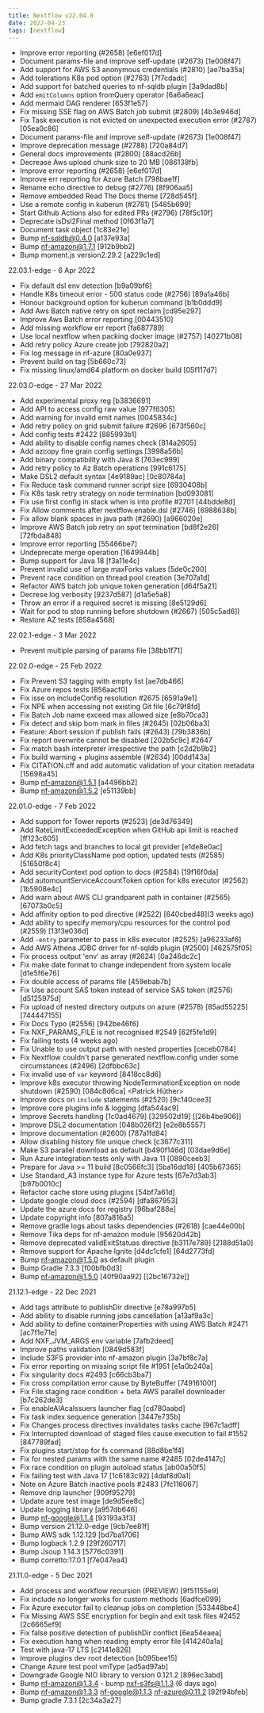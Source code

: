---
title: Nextflow v22.04.0
date: 2022-04-23
tags: [nextflow]
---

- Improve error reporting (#2658) [e6ef017d] <Jorge Aguilera>
- Document params-file and improve self-update (#2673) [1e008f47] <Abhinav Sharma>
- Add support for AWS S3 anonymous credentials (#2810) [ae7ba35a]
- Add tolerations K8s pod option (#2763) [7f7cdadc] <Ben Sherman>
- Add support for batched queries to nf-sqldb plugin [3a9dad8b]
- Add `emitColumns` option fromQuery operator [6a6a6eac]
- Add mermaid DAG renderer [653f1e57]
- Fix missing SSE flag on AWS Batch job submit (#2809) [4b3e946d]
- Fix Task execution is not evicted on unexpected execution error (#2787) [05ea0c86] <Fabian Lehmann>
- Document params-file and improve self-update  (#2673) [1e008f47] <Abhinav Sharma>
- Improve deprecation message (#2788) [720a84d7] <Fabian Lehmann>
- General docs improvements (#2800) [88acd26b] <Ben Sherman>
- Decrease Aws upload chunk size to 20 MB [086138fb]
- Improve error reporting (#2658) [e6ef017d] <Jorge Aguilera>
- Improve err reporting for Azure Batch [798bae1f]
- Rename echo directive to debug (#2776) [8f906aa5] <Ben Sherman>
- Remove embedded Read The Docs theme [728d545f] <Paolo Di Tommaso>
- Use a remote config in kuberun (#2781) [5485b699] <Fabian Lehmann>
- Start Github Actions also for edited PRs (#2796) [78f5c10f] <Fabian Lehmann>
- Deprecate isDsl2Final method [0f63f1a7]
- Document task object [1c83e21e] <Ben Sherman>
- Bump nf-sqldb@0.4.0 [a137e93a]
- Bump nf-amazon@1.7.1 [912b9bb2]
- Bump moment.js version2.29.2 [a229c1ed]

22.03.1-edge - 6 Apr 2022
- Fix default dsl env detection [b9a09bf6]
- Handle K8s timeout error - 500 status code (#2756) [89a1a46b] <xhejtman>
- Honour background option for kuberun command [b1b0ddd9] <kfrancisdev>
- Add Aws Batch native retry on spot reclaim [cd95e297]
- Improve Aws Batch error reporting [00443510]
- Add missing workflow err report [fa687789]
- Use local nextflow when packing docker image (#2757) [40271b08] <xhejtman>
- Add retry policy Azure create job [792820a2]
- Fix log message in nf-azure [80a0e937] <Manuele Simi>
- Prevent build on tag [5b660c73]
- Fix missing linux/amd64 platform on docker build [05f117d7]

22.03.0-edge - 27 Mar 2022
- Add experimental proxy reg [b3836691]
- Add API to access config raw value [977f6305]
- Add warning for invalid emit names [0045834c]
- Add retry policy on grid submit failure #2696 [673f560c]
- Add config tests #2422 [885993b1]
- Add ability to disable config names check [814a2605]
- Add azcopy fine grain config settings [3998a56b]
- Add binary compatibility with Java 8 [763ec999]
- Add retry policy to Az Batch operations [991c6175]
- Make DSL2 default syntax [4e9189ac] [0c80784a]
- Fix Reduce task command runner script size [6930408b]
- Fix K8s task retry strategy on node termination [bd093081]
- Fix use first config in stack when is into profile #2701 [44bdde8d] <Jorge Aguilera>
- Fix Allow comments after nextflow.enable.dsl (#2746) [6988638b] <Jorge Aguilera>
- Fix allow blank spaces in java path (#2690) [a966020e] <Jorge Aguilera>
- Improve AWS Batch job retry on spot termination [bd8f2e26] [72fbda848]
- Improve error reporting [55466be7]
- Undeprecate merge operation [1649944b]
- Bump support for Java 18 [f3a11e4c]
- Prevent invalid use of large maxForks values [5de0c200]
- Prevent race condition on thread pool creation [3e707a1d]
- Refactor AWS batch job unique token generation [d64f5a21]
- Decrese log verbosity [9237d587] [d1a5e5a8]
- Throw an error if a required secret is missing [8e5129d6]
- Wait for pod to stop running before shutdown (#2667) [505c5ad6]) <kfrancisdev>
- Restore AZ tests [858a4568]

22.02.1-edge - 3 Mar 2022
- Prevent multiple parsing of params file [38bb1f71]

22.02.0-edge - 25 Feb 2022
- Fix Prevent S3 tagging with empty list [ae7db466]
- Fix Azure repos tests [856aacf0]
- Fix isse on includeConfig resolution #2675 [6591a9e1]
- Fix NPE when accessing not existing Git file [6c79f8fd]
- Fix Batch Job name exceed max allowed size [e8b70ca3]
- Fix detect and skip bom mark in files (#2645) [02b06ba3] <Jorge Aguilera>
- Feature: Abort session if publish fails (#2643) [79b3836b] <Jorge Aguilera>
- Fix report overwrite cannot be disabled [202b5c9c] #2647
- Fix match bash interpreter irrespective the path [c2d2b9b2]
- Fix build warning + plugins assemble (#2634) [00dd143a] <Jorge Aguilera>
- Fix CITATION.cff and add automatic validation of your citation metadata [15698a45] <Faruk D>
- Bump nf-amazon@1.5.1 [a4496bb2]
- Bump nf-amazon@1.5.2 [e51139bb]

22.01.0-edge - 7 Feb 2022
- Add support for Tower reports (#2523) [de3d76349] <Jordi Deu-Pons>
- Add RateLimitExceededException when GitHub api limit is reached [ff123c605]
- Add fetch tags and branches to local git provider [e1de8e0ac]
- Add K8s priorityClassName pod option, updated tests (#2585) [51650f8c4] <Ben Sherman>
- Add securityContext pod option to docs (#2584) [19f16f0da] <Ben Sherman>
- Add automountServiceAccountToken option for k8s executor (#2562) [1b5908e4c] <xhejtman>
- Add warn about AWS CLI grandparent path in container (#2565) [67073b0c5] <Simon Li>
- Add affinity option to pod directive (#2522) [640cbed48](3 weeks ago) <Ben Sherman>
- Add ability to specify memory/cpu resources for the control pod (#2559) [13f3e036d] <xhejtman>
- Add `-entry` parameter to pass in k8s executor (#2525) [a96233af6] <xhejtman>
- Add AWS Athena JDBC driver for nf-sqldb plugin (#2500) [462575f05] <Abhinav Sharma>
- Fix process output 'env' as array (#2624) [0a246dc2c] <Jorge Aguilera>
- Fix make date format to change independent from system locale [d1e5f6e76] <Jorge Aguilera>
- Fix double access of params file [459ebab7b] <Paolo Di Tommaso>
- Fix Use account SAS token instead of service SAS token (#2576) [d5125975d] <Florian De Temmerman>
- Fix upload of nested directory outputs on azure (#2578) [85ad55225] [744447155] <Florian De Temmerman>
- Fix Docs Typo (#2556) [942be46f6] <Kibubu>
- Fix NXF_PARAMS_FILE is not recognised #2549 [62f5fe1d9]
- Fix failing tests (4 weeks ago) <Paolo Di Tommaso>
- Fix Unable to use output path with nested properties [ceceb0784]
- Fix Nextflow couldn't parse generated nextflow.config under some circumstances (#2496) [2dfbbc63c] <Fabian Lehmann>
- Fix invalid use of `var` keyword [8418cc8d6]
- Improve k8s executor throwing NodeTerminationException on node shutdown (#2590) [084c8d6ca] <Patrick Hüther>
- Improve docs on `include` statements (#2520) [9c140cee3] <Alexander Toenges>
- Improve core plugins info & logging [dfa544ac9]
- Improve Secrets handling [1c0ad4679] [329502d19] [[26b4be906]]
- Improve DSL2 documentation [048b026f2] [e2e8b5557] <Manuele Simi>
- Improve documentation (#2600) [787a1fd84] <Ben Sherman>
- Allow disabling history file unique check [c3677c311]
- Make S3 parallel download as default [b490f146d] [03dae9d6e]
- Run Azure integration tests only with Java 11 [0890ceeb3]
- Prepare for Java >= 11 build [8c0566fc3] [5ba16dd18] [405b67365]
- Use Standard_A3 instance type for Azure tests [67e7d3ab3] [b97b0010c]
- Refactor cache store using plugins [54bf7a61d]
- Update google cloud docs (#2594) [dfa867953] <Ben Sherman>
- Update the azure docs for registry [96baf288e] <Abhinav Sharma>
- Update copyright info [807a816a5]
- Remove gradle logs about tasks dependencies (#2618) [cae44e00b] <Jorge Aguilera>
- Remove Tika deps for nf-amazon module [95620d42b]
- Remove deprecated validExitStatuas directive [b3117e789] [2188d51a0]
- Remove support for Apache Ignite [d4dc1cfe1] [64d2773fd]
- Bump nf-amazon@1.5.0 as default plugin
- Bump Gradle 7.3.3 [f00bfb0d3]
- Bump nf-amazon@1.5.0 [40f90aa92] [[2bc16732e]]

21.12.1-edge - 22 Dec 2021
- Add tags attribute to publishDir directive [e78a997b5]
- Add ability to disable running jobs cancellation [a13af9a3c]
- Add ability to define containerProperties with using AWS Batch #2471 [ac7f1e71e] <Manuele Simi>
- Add NXF_JVM_ARGS env variable [7afb2deed]
- Improve paths validation [0849d583f]
- Include S3FS provider into nf-amazon plugin [3a7bf8c7a]
- Fix error reporting on missing script file #1951 [e1a0b240a]
- Fix singularity docs #2493 [c66cb3ba7] <Jose Espinosa-Carrasco>
- Fix cross compilation error cause by ByteBuffer [74916100f]
- Fix File staging race condition + beta AWS parallel downloader [b7c262de3]
- Fix enableAIAcaIssuers launcher flag [cd780aabd]
- Fix task index sequence generation [3447e735b]
- Fix Changes process directives invalidates tasks cache [967c1adff]
- Fix Interrupted download of staged files cause execution to fail #1552 [847789fad]
- Fix plugins start/stop for fs command [88d8be1f4]
- Fix for nested params with the same name #2485 [02de4147c] <Jay Carey>
- Fix race condition on plugin autoload status [ab00a50f5]
- Fix failing test with Java 17 [1c6183c92] [4daf8d0a1]
- Note on Azure Batch inactive pools #2483 [7fc116067] <Manuele Simi>
- Remove drip launcher [909f95279]
- Update azure test image [de9d5ee8c]
- Update logging library [a957db646]
- Bump nf-google@1.1.4 [93193a3f3]
- Bump version 21.12.0-edge [9cb7ee81f]
- Bump AWS sdk 1.12.129 [bd7ba1706]
- Bump logback 1.2.9 [29f260717]
- Bump Jsoup 1.14.3 [5776c0391]
- Bump corretto:17.0.1 [f7e047ea4]

21.11.0-edge - 5 Dec 2021
- Add process and workflow recursion (PREVIEW) [9f51155e9]
- Fix include no longer works for custom methods [6adfce099]
- Fix Azure executor fail to cleanup jobs on completion [533448be4]
- Fix Missing AWS SSE encryption for begin and exit task files #2452 [2c6665ef9]
- Fix false positive detection of publishDir conflict [6ea54eaea]
- Fix execution hang when reading empty error file [414240a1a]
- Test with java-17 LTS [c2141e826] <Abhinav Sharma>
- Improve plugins dev root detection [b095bee15]
- Change Azure test pool vmType [ad5ad97ab]
- Downgrade Google NIO library to version 0.121.2 [896ec3abd]
- Bump nf-amazon@1.3.4 - bump nxf-s3fs@1.1.3 (6 days ago)
- Bump nf-amazon@1.3.3 nf-google@1.1.3 nf-azure@0.11.2 [92f94bfeb]
- Bump gradle 7.3.1 [2c34a3a27]
